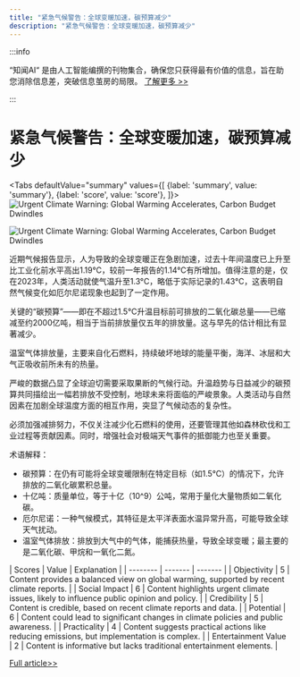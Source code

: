 ```yaml
---
title: "紧急气候警告：全球变暖加速，碳预算减少"
description: "紧急气候警告：全球变暖加速，碳预算减少"
---
```



:::info

“知闻AI“ 是由人工智能编撰的刊物集合，确保您只获得最有价值的信息，旨在助您消除信息差，突破信息茧房的局限。  [了解更多 >>](/zh-Hans/docs/guides)

:::

# 紧急气候警告：全球变暖加速，碳预算减少


<Tabs
	defaultValue="summary"
	values={[
	{label: 'summary', value: 'summary'},
	{label: 'score', value: 'score'},
]}>
<TabItem value="summary">
<img
  src="https://image.informedainews.com/2024/06/Pol-4Uc-1717638798-0.jpg"
  alt="Urgent Climate Warning: Global Warming Accelerates, Carbon Budget Dwindles"
/>

<img
  src="https://image.informedainews.com/2024/06/Pol-sxS-1717638798-1.jpg"
  alt="Urgent Climate Warning: Global Warming Accelerates, Carbon Budget Dwindles"
/>



近期气候报告显示，人为导致的全球变暖正在急剧加速，过去十年间温度已上升至比工业化前水平高出1.19°C，较前一年报告的1.14°C有所增加。值得注意的是，仅在2023年，人类活动就使气温升至1.3°C，略低于实际记录的1.43°C，这表明自然气候变化如厄尔尼诺现象也起到了一定作用。

关键的“碳预算”——即在不超过1.5°C升温目标前可排放的二氧化碳总量——已缩减至约2000亿吨，相当于当前排放量仅五年的排放量。这与早先的估计相比有显著减少。

温室气体排放量，主要来自化石燃料，持续破坏地球的能量平衡，海洋、冰层和大气正吸收前所未有的热量。

严峻的数据凸显了全球迫切需要采取果断的气候行动。升温趋势与日益减少的碳预算共同描绘出一幅若排放不受控制，地球未来将面临的严峻景象。人类活动与自然因素在加剧全球温度方面的相互作用，突显了气候动态的复杂性。

必须加强减排努力，不仅关注减少化石燃料的使用，还要管理其他如森林砍伐和工业过程等贡献因素。同时，增强社会对极端天气事件的抵御能力也至关重要。

术语解释：
- 碳预算：在仍有可能将全球变暖限制在特定目标（如1.5°C）的情况下，允许排放的二氧化碳累积总量。
- 十亿吨：质量单位，等于十亿（10^9）公吨，常用于量化大量物质如二氧化碳。
- 厄尔尼诺：一种气候模式，其特征是太平洋表面水温异常升高，可能导致全球天气扰动。
- 温室气体排放：排放到大气中的气体，能捕获热量，导致全球变暖；最主要的是二氧化碳、甲烷和一氧化二氮。
</TabItem>
<TabItem value="score">
	| Scores     | Value   | Explanation |
	| -------- | ------- | ------- |
	| Objectivity  | 5    | Content provides a balanced view on global warming, supported by recent climate reports.    |
	| Social Impact | 6     | Content highlights urgent climate issues, likely to influence public opinion and policy.    |
	| Credibility    | 5    | Content is credible, based on recent climate reports and data.    |
	| Potential    | 6    | Content could lead to significant changes in climate policies and public awareness.    |
	| Practicality    | 4    | Content suggests practical actions like reducing emissions, but implementation is complex.    |
	| Entertainment Value    | 2    | Content is informative but lacks traditional entertainment elements.    |
</TabItem>
</Tabs>

[Full article>>](https://www.cnbeta.com.tw/articles/science/1433614.htm)
